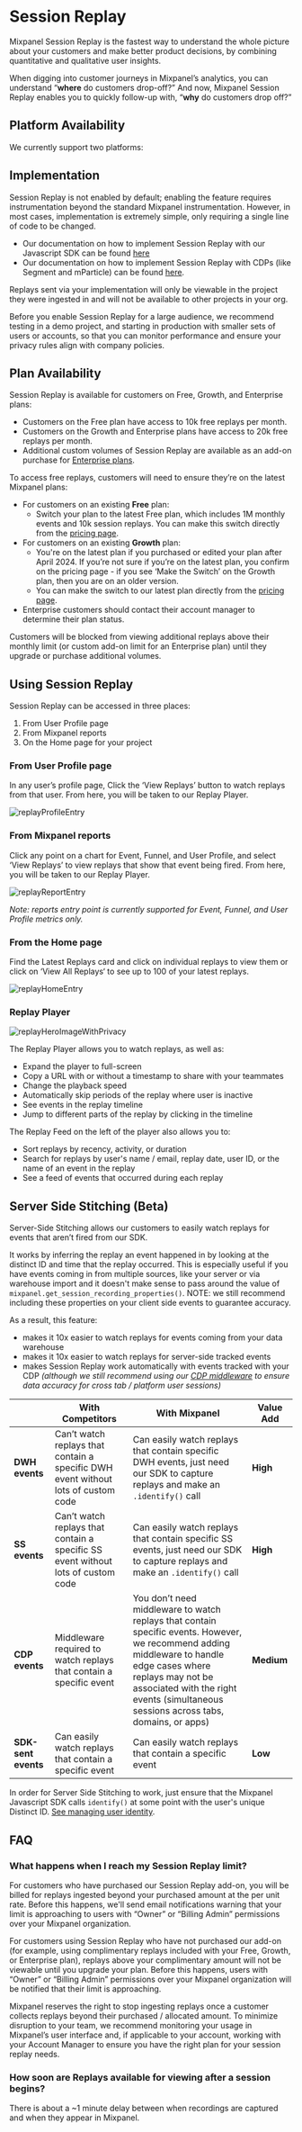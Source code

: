 
# Session Replay

Mixpanel Session Replay is the fastest way to understand the whole picture about your customers and make better product decisions, by combining quantitative and qualitative user insights. 

When digging into customer journeys in Mixpanel’s analytics, you can understand “**where** do customers drop-off?” And now, Mixpanel Session Replay enables you to quickly follow-up with, “**why** do customers drop off?”

## Platform Availability

We currently support two platforms:

<Cards>
  <Cards.Card icon title="Web" href="/docs/session-replay/session-replay-web" />
  <Cards.Card icon title="iOS (Alpha)" href="/docs/session-replay/session-replay-ios" />
</Cards>

## Implementation
Session Replay is not enabled by default; enabling the feature requires instrumentation beyond the standard Mixpanel instrumentation. However, in most cases, implementation is extremely simple, only requiring a single line of code to be changed.

- Our documentation on how to implement Session Replay with our Javascript SDK can be found [here](/docs/tracking-methods/sdks/javascript#session-replay)
- Our documentation on how to implement Session Replay with CDPs (like Segment and mParticle) can be found [here](/docs/session-replay/session-replay-web#can-i-use-session-replay-with-a-cdp).

Replays sent via your implementation will only be viewable in the project they were ingested in and will not be available to other projects in your org.

Before you enable Session Replay for a large audience, we recommend testing in a demo project, and starting in production with smaller sets of users or accounts, so that you can monitor performance and ensure your privacy rules align with company policies.

## Plan Availability

Session Replay is available for customers on Free, Growth, and Enterprise plans:
- Customers on the Free plan have access to 10k free replays per month.
- Customers on the Growth and Enterprise plans have access to 20k free replays per month.
- Additional custom volumes of Session Replay are available as an add-on purchase for [Enterprise plans](https://mixpanel.com/pricing/).

To access free replays, customers will need to ensure they’re on the latest Mixpanel plans:

- For customers on an existing **Free** plan:
    - Switch your plan to the latest Free plan, which includes 1M monthly events and 10k session replays. You can make this switch directly from the [pricing page](https://mixpanel.com/pricing/).
- For customers on an existing **Growth** plan:
    - You're on the latest plan if you purchased or edited your plan after April 2024. If you’re not sure if you’re on the latest plan, you confirm on the pricing page - if you see ‘Make the Switch’ on the Growth plan, then you are on an older version.
    - You can make the switch to our latest plan directly from the [pricing page](https://mixpanel.com/pricing/).
- Enterprise customers should contact their account manager to determine their plan status.

Customers will be blocked from viewing additional replays above their monthly limit (or custom add-on limit for an Enterprise plan) until they upgrade or purchase additional volumes.

## Using Session Replay

Session Replay can be accessed in three places:

1. From User Profile page
2. From Mixpanel reports
3. On the Home page for your project

### From User Profile page

In any user’s profile page, Click the ‘View Replays’ button to watch replays from that user. From here, you will be taken to our Replay Player.

![replayProfileEntry](/replayProfileEntryPoint.png)

### From Mixpanel reports

Click any point on a chart for Event, Funnel, and User Profile, and select ‘View Replays’ to view replays that show that event being fired. From here, you will be taken to our Replay Player. 

![replayReportEntry](/replayReportEntryPoint.png)

*Note: reports entry point is currently supported for Event, Funnel, and User Profile metrics only.*

### From the Home page

Find the Latest Replays card and click on individual replays to view them or click on ‘View All Replays‘ to see up to 100 of your latest replays.

![replayHomeEntry](/replayHomeEntryPoint.png)

### Replay Player

![replayHeroImageWithPrivacy](/replayHeroImageWithPrivacy.png)

The Replay Player allows you to watch replays, as well as:

- Expand the player to full-screen
- Copy a URL with or without a timestamp to share with your teammates
- Change the playback speed
- Automatically skip periods of the replay where user is inactive
- See events in the replay timeline
- Jump to different parts of the replay by clicking in the timeline

The Replay Feed on the left of the player also allows you to:

- Sort replays by recency, activity, or duration
- Search for replays by user's name / email, replay date, user ID, or the name of an event in the replay
- See a feed of events that occurred during each replay

## Server Side Stitching (Beta)

Server-Side Stitching allows our customers to easily watch replays for events that aren’t fired from our SDK. 

It works by inferring the replay an event happened in by looking at the distinct ID and time that the replay occurred. This is especially useful if you have events coming in from multiple sources, like your server or via warehouse import and it doesn't make sense to pass around the value of `mixpanel.get_session_recording_properties()`. NOTE: we still recommend including these properties on your client side events to guarantee accuracy.

As a result, this feature:
- makes it 10x easier to watch replays for events coming from your data warehouse
- makes it 10x easier to watch replays for server-side tracked events
- makes Session Replay work automatically with events tracked with your CDP *(although we still recommend using our [CDP middleware](/docs/session-replay-web#can-i-use-session-replay-with-a-cdp) to ensure data accuracy for cross tab / platform user sessions)*

| | **With Competitors** | **With Mixpanel** | **Value Add** |
| --- | --- | --- | --- |
| **DWH events** | Can’t watch replays that contain a specific DWH event without lots of custom code | Can easily watch replays that contain specific DWH events, just need our SDK to capture replays and make an `.identify()` call | **High** |
| **SS events** | Can’t watch replays that contain a specific SS event without lots of custom code | Can easily watch replays that contain specific SS events, just need our SDK to capture replays and make an `.identify()` call | **High** |
| **CDP events** | Middleware required to watch replays that contain a specific event | You don’t need middleware to watch replays that contain specific events. However, we recommend adding middleware to handle edge cases where replays may not be associated with the right events (simultaneous sessions across tabs, domains, or apps) | **Medium** |
| **SDK-sent events** | Can easily watch replays that contain a specific event | Can easily watch replays that contain a specific event | **Low** |

In order for Server Side Stitching to work, just ensure that the Mixpanel Javascript SDK calls `identify()` at some point with the user's unique Distinct ID. [See managing user identity](/docs/tracking-methods/sdks/javascript#managing-user-identity).

## FAQ

### What happens when I reach my Session Replay limit?
For customers who have purchased our Session Replay add-on, you will be billed for replays ingested beyond your purchased amount at the per unit rate. Before this happens, we'll send email notifications warning that your limit is approaching to users with  “Owner” or “Billing Admin” permissions over your Mixpanel organization.

For customers using Session Replay who have not purchased our add-on (for example, using complimentary replays included with your Free, Growth, or Enterprise plan), replays above your complimentary amount will not be viewable until you upgrade your plan. Before this happens, users with  “Owner” or “Billing Admin” permissions over your Mixpanel organization will be notified that their limit is approaching.

Mixpanel reserves the right to stop ingesting replays once a customer collects replays beyond their purchased / allocated amount. To minimize disruption to your team, we recommend monitoring your usage in Mixpanel’s user interface and, if applicable to your  account, working with your Account Manager to ensure you have the right plan for your session replay needs.

### How soon are Replays available for viewing after a session begins?

There is about a ~1 minute delay between when recordings are captured and when they appear in Mixpanel.  
